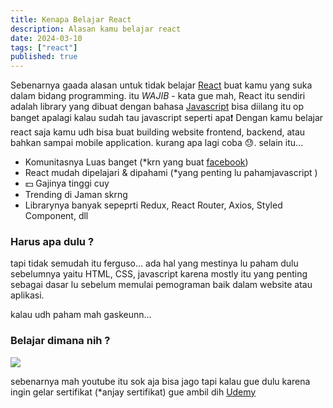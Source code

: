 ```yaml
---
title: Kenapa Belajar React
description: Alasan kamu belajar react
date: 2024-03-10
tags: ["react"]
published: true
---
```


Sebenarnya gaada alasan untuk tidak belajar [React](https://react.dev/) buat kamu yang suka dalam bidang programming. itu _WAJIB_ - kata gue mah, React itu sendiri adalah library yang dibuat dengan bahasa [Javascript](https://www.javascript.com/) bisa diilang
itu op banget apalagi kalau sudah tau javascript seperti apa❗ Dengan kamu belajar react saja kamu udh bisa buat building website frontend, backend, atau bahkan sampai mobile application. kurang apa lagi coba 😓. selain itu...

- Komunitasnya Luas banget (*krn yang buat [facebook](https://github.com/facebook/react))
- React mudah dipelajari &amp; dipahami (*yang penting lu pahamjavascript )
- 💵 Gajinya tinggi cuy
- Trending di Jaman skrng
- Librarynya banyak sepeprti Redux, React Router, Axios, Styled Component, dll

### Harus apa dulu ?

tapi tidak semudah itu ferguso... ada hal yang mestinya lu paham dulu sebelumnya yaitu HTML, CSS, javascript karena mostly itu yang penting sebagai dasar lu sebelum memulai pemograman baik dalam website atau aplikasi.

kalau udh paham mah gaskeunn...

### Belajar dimana nih ?

<img src="/blog/udemy_peter.jpg" />

sebenarnya mah youtube itu sok aja bisa jago tapi kalau gue dulu
karena ingin gelar sertifikat (*anjay sertifikat) gue ambil dih [Udemy](http://udemy.com)